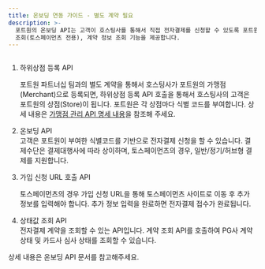 ```yaml
---
title: 온보딩 연동 가이드 - 별도 계약 필요
description: >-
  포트원의 온보딩 API는 고객이 호스팅사를 통해서 직접 전자결제를 신청할 수 있도록 포트원의 하위 상점 등록, 전자결제신청 URL
  조회(토스페이먼츠 전용), 계약 정보 조회 기능을 제공합니다.
---
```




<figure><img src="/gitbook-assets/ko/onboarding-structure.png" alt=""/><figcaption></figcaption></figure>

1.  하위상점 등록 API

    포트원 파트너십 팀과의 별도 계약을 통해서 호스팅사가 포트원의 가맹점(Merchant)으로 등록되면, 하위상점 등록 API 호출을 통해서 호스팅사의 고객은 포트원의 상점(Store)이 됩니다. 포트원은 각 상점마다 식별 코드를 부여합니다. 상세 내용은 [가맹점 관리 API 명세 내용](https://portone.gitbook.io/docs/api-v2/store)을 참조해 주세요.
2. 온보딩 API\
   고객은 포트원이 부여한 식별코드를 기반으로 전자결제 신청을 할 수 있습니다. 결제수단은 결제대행사에 따라 상이하며, 토스페이먼츠의 경우, 일반/정기/허브형 결제를 지원합니다.
3.  가입 신청 URL 호출 API

    토스페이먼츠의 경우 가입 신청 URL을 통해 토스페이먼츠 사이트로 이동 후 추가 정보를 입력해야 합니다. 추가 정보 입력을 완료하면 전자결제 접수가 완료됩니다.
4. 상태값 조회 API\
   전자결제 계약을 조회할 수 있는 API입니다. 계약 조회 API를 호출하여 PG사 계약 상태 및 카드사 심사 상태를 조회할 수 있습니다.

상세 내용은 온보딩 API 문서를 참고해주세요.

<ContentRef slug="/ko//api-v2/applications" />
